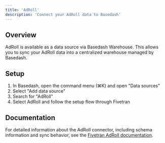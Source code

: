 ```yaml
---
title: 'AdRoll'
description: 'Connect your AdRoll data to Basedash'
---
```


## Overview

AdRoll is available as a data source via Basedash Warehouse. This allows you to sync your AdRoll data into a centralized warehouse managed by Basedash.

## Setup

1. In Basedash, open the command menu (⌘K) and open "Data sources"
2. Select "Add data source"
3. Search for "AdRoll"
4. Select AdRoll and follow the setup flow through Fivetran

## Documentation

For detailed information about the AdRoll connector, including schema information and sync behavior, see the [Fivetran AdRoll documentation](https://fivetran.com/docs/connectors/applications/adroll).
